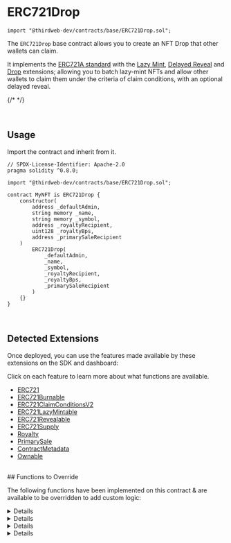 
# ERC721Drop

```text
import "@thirdweb-dev/contracts/base/ERC721Drop.sol";
```

The `ERC721Drop` base contract allows you to create an NFT Drop that other wallets can claim.

It implements the [ERC721A standard](/solidity/erc721) with the [Lazy Mint](/solidity/extensions/lazymint),
[Delayed Reveal](/solidity/extensions/delayedreveal) and [Drop](/solidity/extensions/dropsinglephase) extensions;
allowing you to batch lazy-mint NFTs and allow other wallets to claim them under the criteria of claim conditions, with an optional delayed reveal.

{/* <ViewContractCodeButton
  link="https://github.com/thirdweb-dev/contracts/blob/main/contracts/base/ERC721Drop.sol"
  name="ERC721Drop"
/> */}

<br/>

## Usage

Import the contract and inherit from it.

```text
// SPDX-License-Identifier: Apache-2.0
pragma solidity ^0.8.0;

import "@thirdweb-dev/contracts/base/ERC721Drop.sol";

contract MyNFT is ERC721Drop {
    constructor(
        address _defaultAdmin,
        string memory _name,
        string memory _symbol,
        address _royaltyRecipient,
        uint128 _royaltyBps,
        address _primarySaleRecipient
    )
        ERC721Drop(
            _defaultAdmin,
            _name,
            _symbol,
            _royaltyRecipient,
            _royaltyBps,
            _primarySaleRecipient
        )
    {}
}
```

<br/>

## Detected Extensions

Once deployed, you can use the features made available by these extensions on the SDK and dashboard:

Click on each feature to learn more about what functions are available.

- [ERC721](/solidity/extensions/erc721)
- [ERC721Burnable](/solidity/extensions/erc721burnable)
- [ERC721ClaimConditionsV2](/solidity/extensions/erc721claimconditions)
- [ERC721LazyMintable](/solidity/extensions/erc721lazymintable)
- [ERC721Revealable](/solidity/extensions/delayedreveal)
- [ERC721Supply](/solidity/extensions/erc721supply)
- [Royalty](/solidity/extensions/royalty)
- [PrimarySale](/solidity/extensions/primarysale)
- [ContractMetadata](/solidity/extensions/contractmetadata)
- [Ownable](/solidity/extensions/ownable)

<br/>
## Functions to Override

The following functions have been implemented on this contract & are available to be overridden to add custom logic:

<Details id="tokenURI" summary="tokenURI">
```text
/**
     *  @notice         Returns the metadata URI for an NFT.
     *  @dev            See `BatchMintMetadata` for handling of metadata in this contract.
     *
     *  @param _tokenId The tokenId of an NFT.
     */
    function tokenURI(uint256 _tokenId) public view virtual override returns (string memory) {
        (uint256 batchId, ) = _getBatchId(_tokenId);
        string memory batchUri = _getBaseURI(_tokenId);

        if (isEncryptedBatch(batchId)) {
            return string(abi.encodePacked(batchUri, "0"));
        } else {
            return string(abi.encodePacked(batchUri, _tokenId.toString()));
        }
    }
```
</Details>

<Details id="lazyMint" summary="lazyMint">
```solidity
    /**
     *  @notice                  Lets an authorized address lazy mint a given amount of NFTs.
     *
     *  @param _amount           The number of NFTs to lazy mint.
     *  @param _baseURIForTokens The placeholder base URI for the 'n' number of NFTs being lazy minted, where the
     *                           metadata for each of those NFTs is `${baseURIForTokens}/${tokenId}`.
     *  @param _data             The encrypted base URI + provenance hash for the batch of NFTs being lazy minted.
     *  @return batchId          A unique integer identifier for the batch of NFTs lazy minted together.
     */
    function lazyMint(
        uint256 _amount,
        string calldata _baseURIForTokens,
        bytes calldata _data
    ) public override returns (uint256 batchId) {
        if (_data.length > 0) {
            (bytes memory encryptedURI, bytes32 provenanceHash) = abi.decode(_data, (bytes, bytes32));
            if (encryptedURI.length != 0 && provenanceHash != "") {
                _setEncryptedData(nextTokenIdToLazyMint + _amount, _data);
            }
        }

        return LazyMint.lazyMint(_amount, _baseURIForTokens, _data);
    }
```
</Details>

<Details id="reveal" summary="reveal">
```solidity
    /**
     *  @notice       Lets an authorized address reveal a batch of delayed reveal NFTs.
     *
     *  @param _index The ID for the batch of delayed-reveal NFTs to reveal.
     *  @param _key   The key with which the base URI for the relevant batch of NFTs was encrypted.
     */
    function reveal(uint256 _index, bytes calldata _key) public virtual override returns (string memory revealedURI) {
        require(_canReveal(), "Not authorized");

        uint256 batchId = getBatchIdAtIndex(_index);
        revealedURI = getRevealURI(batchId, _key);

        _setEncryptedData(batchId, "");
        _setBaseURI(batchId, revealedURI);

        emit TokenURIRevealed(_index, revealedURI);
    }
```
</Details>

<Details id="burn" summary="burn">
```solidity
    /**
     *  @notice         Lets an owner or approved operator burn the NFT of the given tokenId.
     *  @dev            ERC721A's `_burn(uint256,bool)` internally checks for token approvals.
     *
     *  @param _tokenId The tokenId of the NFT to burn.
     */
    function burn(uint256 _tokenId) external virtual {
        _burn(_tokenId, true);
    }
```
</Details>

<Details id="beforeClaim" summary="beforeClaim">
```text
/// @dev Runs before every `claim` function call.
    function _beforeClaim(
        address,
        uint256 _quantity,
        address,
        uint256,
        AllowlistProof calldata,
        bytes memory
    ) internal view virtual override {
        if (_currentIndex + _quantity > nextTokenIdToLazyMint) {
            revert("Not enough minted tokens");
        }
    }
```
</Details>

<Details id="_collectPriceOnClaim" summary="_collectPriceOnClaim">
```text
/// @dev Collects and distributes the primary sale value of NFTs being claimed.
    function _collectPriceOnClaim(
        address _primarySaleRecipient,
        uint256 _quantityToClaim,
        address _currency,
        uint256 _pricePerToken
    ) internal virtual override {
        if (_pricePerToken == 0) {
            return;
        }

        uint256 totalPrice = _quantityToClaim * _pricePerToken;

        if (_currency == CurrencyTransferLib.NATIVE_TOKEN) {
            if (msg.value != totalPrice) {
                revert("Must send total price");
            }
        }

        address saleRecipient = _primarySaleRecipient == address(0) ? primarySaleRecipient() : _primarySaleRecipient;
        CurrencyTransferLib.transferCurrency(_currency, msg.sender, saleRecipient, totalPrice);
    }
```
</Details>

<Details id="_transferTokensOnClaim" summary="_transferTokensOnClaim">

```solidity
  /// @dev Transfers the NFTs being claimed.
    function _transferTokensOnClaim(address _to, uint256 _quantityBeingClaimed)
        internal
        virtual
        override
        returns (uint256 startTokenId)
    {
        startTokenId = _currentIndex;
        _safeMint(_to, _quantityBeingClaimed);
    }
```
</Details>
